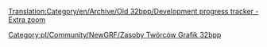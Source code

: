 [[Translation:Category/en/Archive/Old 32bpp/Development progress tracker - Extra zoom]]

<!--[[Category:32bpp Graphics Developer resources]]-->[[Category:pl/Community/NewGRF/Zasoby Twórców Grafik 32bpp]]